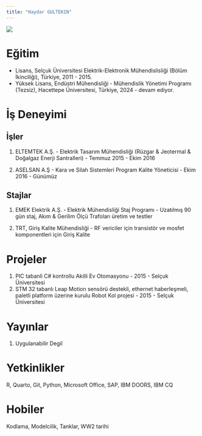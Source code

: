```yaml
---
title: "Haydar GULTEKIN"
---
```


![](images/IMG_3488.jpg){fig-align="center"}

# Eğitim

-   Lisans, Selçuk Üniversitesi Elektrik-Elektronik Mühendislisliği (Bölüm İkinciliği), Türkiye, 2011 - 2015.
-   Yüksek Lisans, Endüstri Mühendisliği - Mühendislik Yönetimi Programı (Tezsiz), Hacettepe Üniversitesi, Türkiye, 2024 - devam ediyor.

# İş Deneyimi

## İşler

1.  ELTEMTEK A.Ş. - Elektrik Tasarım Mühendisliği (Rüzgar & Jeotermal & Doğalgaz Enerji Santralleri) - Temmuz 2015 - Ekim 2016

2.  ASELSAN A.Ş - Kara ve Silah Sistemleri Program Kalite Yöneticisi - Ekim 2016 - Günümüz

## Stajlar

1.  EMEK Elektrik A.Ş. - Elektrik Mühendisliği Staj Programı - Uzatılmış 90 gün staj, Akım & Gerilim Ölçü Trafoları üretim ve testler

2.  TRT, Giriş Kalite Mühendisliği - RF vericiler için transistör ve mosfet komponentleri için Giriş Kalite

# Projeler

1.  PIC tabanli C# kontrollu Akilli Ev Otomasyonu - 2015 - Selçuk Üniversitesi
2.  STM 32 tabanlı Leap Motion sensörü destekli, ethernet haberleşmeli, paletli platform üzerine kurulu Robot Kol projesi - 2015 - Selçuk Üniversitesi

# Yayınlar

1.  Uygulanabilir Degil

# Yetkinlikler

R, Quarto, Git, Python, Microsoft Office, SAP, IBM DOORS, IBM CQ

# Hobiler

Kodlama, Modelcilik, Tanklar, WW2 tarihi
